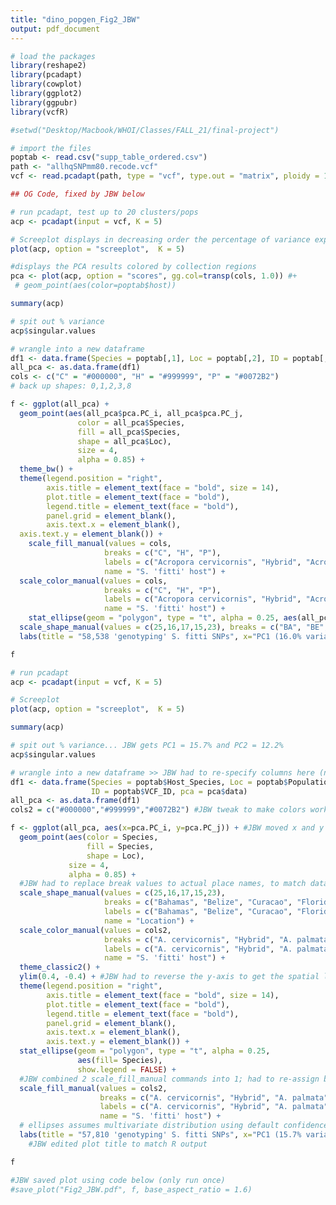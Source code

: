 ---
title: "dino_popgen_Fig2_JBW"
output: pdf_document
---

```{r warning=FALSE, message=FALSE, results = "hide}

# load the packages
library(reshape2)
library(pcadapt)
library(cowplot)
library(ggplot2)
library(ggpubr)
library(vcfR)
```

```{r set wd and load data}
#setwd("Desktop/Macbook/WHOI/Classes/FALL_21/final-project")

# import the files
poptab <- read.csv("supp_table_ordered.csv")
path <- "allhqSNPmm80.recode.vcf"
vcf <- read.pcadapt(path, type = "vcf", type.out = "matrix", ploidy = 1)
```

```{r eval = FALSE, results="hide"}
## OG Code, fixed by JBW below

# run pcadapt, test up to 20 clusters/pops
acp <- pcadapt(input = vcf, K = 5)

# Screeplot displays in decreasing order the percentage of variance explained by each PC
plot(acp, option = "screeplot",  K = 5)

#displays the PCA results colored by collection regions
pca <- plot(acp, option = "scores", gg.col=transp(cols, 1.0)) #+
 # geom_point(aes(color=poptab$host))

summary(acp)

# spit out % variance
acp$singular.values

# wrangle into a new dataframe
df1 <- data.frame(Species = poptab[,1], Loc = poptab[,2], ID = poptab[,3], pca = pca$data)
all_pca <- as.data.frame(df1)
cols <- c("C" = "#000000", "H" = "#999999", "P" = "#0072B2")
# back up shapes: 0,1,2,3,8

f <- ggplot(all_pca) + 
  geom_point(aes(all_pca$pca.PC_i, all_pca$pca.PC_j,
               color = all_pca$Species, 
               fill = all_pca$Species,
               shape = all_pca$Loc), 
               size = 4, 
               alpha = 0.85) +
  theme_bw() +
  theme(legend.position = "right",
        axis.title = element_text(face = "bold", size = 14),
        plot.title = element_text(face = "bold"),
        legend.title = element_text(face = "bold"),
        panel.grid = element_blank(),
        axis.text.x = element_blank(),
  axis.text.y = element_blank()) +
    scale_fill_manual(values = cols, 
                     breaks = c("C", "H", "P"),
                     labels = c("Acropora cervicornis", "Hybrid", "Acropora palmata"),
                     name = "S. 'fitti' host") +
  scale_color_manual(values = cols, 
                     breaks = c("C", "H", "P"),
                     labels = c("Acropora cervicornis", "Hybrid", "Acropora palmata"),
                     name = "S. 'fitti' host") +
    stat_ellipse(geom = "polygon", type = "t", alpha = 0.25, aes(all_pca$pca.PC_i, all_pca$pca.PC_j, fill= Species), show.legend = FALSE) + scale_fill_manual(values=cols) + # ellipses assumes multivariate distribution using default confidence level (0.95)
  scale_shape_manual(values = c(25,16,17,15,23), breaks = c("BA", "BE", "CU", "FL", "VI"), labels = c("Bahamas", "Belize", "Curacao", "Florida", "USVI"), name = "Location") +
  labs(title = "58,538 'genotyping' S. fitti SNPs", x="PC1 (16.0% variance)", y="PC2 (13.6% variance)")

f
```

```{r Jane's attempt to make code work}
# run pcadapt
acp <- pcadapt(input = vcf, K = 5)

# Screeplot
plot(acp, option = "screeplot",  K = 5)

summary(acp)

# spit out % variance... JBW gets PC1 = 15.7% and PC2 = 12.2%
acp$singular.values

# wrangle into a new dataframe >> JBW had to re-specify columns here (numbered cols above are the wrong ones)
df1 <- data.frame(Species = poptab$Host_Species, Loc = poptab$Population, 
                  ID = poptab$VCF_ID, pca = pca$data)
all_pca <- as.data.frame(df1)
cols2 = c("#000000","#999999","#0072B2") #JBW tweak to make colors work

f <- ggplot(all_pca, aes(x=pca.PC_i, y=pca.PC_j)) + #JBW moved x and y into general ggplot aesthetic
  geom_point(aes(color = Species, 
                 fill = Species,
                 shape = Loc),
             size = 4, 
             alpha = 0.85) +
  #JBW had to replace break values to actual place names, to match dataframe
  scale_shape_manual(values = c(25,16,17,15,23), 
                     breaks = c("Bahamas", "Belize", "Curacao", "Florida", "US Virgin Islands"), 
                     labels = c("Bahamas", "Belize", "Curacao", "Florida", "US Virgin Islands"), 
                     name = "Location") +
  scale_color_manual(values = cols2, 
                     breaks = c("A. cervicornis", "Hybrid", "A. palmata"),
                     labels = c("A. cervicornis", "Hybrid", "A. palmata"),
                     name = "S. 'fitti' host") +
  theme_classic2() +
  ylim(0.4, -0.4) + #JBW had to reverse the y-axis to get the spatial layout to match
  theme(legend.position = "right",
        axis.title = element_text(face = "bold", size = 14),
        plot.title = element_text(face = "bold"),
        legend.title = element_text(face = "bold"),
        panel.grid = element_blank(),
        axis.text.x = element_blank(),
        axis.text.y = element_blank()) + 
  stat_ellipse(geom = "polygon", type = "t", alpha = 0.25, 
               aes(fill= Species), 
               show.legend = FALSE) + 
  #JBW combined 2 scale_fill_manual commands into 1; had to re-assign breaks to match names in dataframe
  scale_fill_manual(values = cols2, 
                    breaks = c("A. cervicornis", "Hybrid", "A. palmata"),
                    labels = c("A. cervicornis", "Hybrid", "A. palmata"),
                    name = "S. 'fitti' host") +
  # ellipses assumes multivariate distribution using default confidence level (0.95)
  labs(title = "57,810 'genotyping' S. fitti SNPs", x="PC1 (15.7% variance)", y="PC2 (12.2% variance)")
    #JBW edited plot title to match R output

f
```

```{r}
#JBW saved plot using code below (only run once)
#save_plot("Fig2_JBW.pdf", f, base_aspect_ratio = 1.6)
```